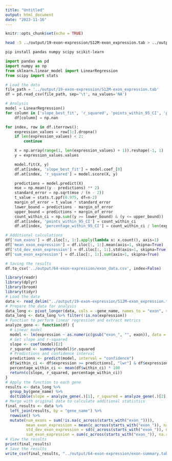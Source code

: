 ```yaml
---
title: "Untitled"
output: html_document
date: "2023-11-16"
---
```


```r
knitr::opts_chunk$set(echo = TRUE)
```

```bash
head -5 ../output/19-exon-expression/S12M-exon_expression.tab > ../output/19-exon-expression/HEAD5-S12M-exon_expression.tab
```

```bash
pip install pandas numpy scipy scikit-learn
```



```python
import pandas as pd
import numpy as np
from sklearn.linear_model import LinearRegression
from scipy import stats

# Load the data
file_path = '../output/19-exon-expression/S12M-exon_expression.tab'
df = pd.read_csv(file_path, sep='\t', na_values='NA')

# Analysis
model = LinearRegression()
for column in ['slope_best_fit', 'r_squared', 'points_within_95_CI', 'percentage_within_95_CI']:
    df[column] = np.nan

for index, row in df.iterrows():
    expression_values = row[1:].dropna()
    if len(expression_values) < 2:
        continue

    X = np.array(range(1, len(expression_values) + 1)).reshape(-1, 1)
    y = expression_values.values

    model.fit(X, y)
    df.at[index, 'slope_best_fit'] = model.coef_[0]
    df.at[index, 'r_squared'] = model.score(X, y)

    predictions = model.predict(X)
    mse = np.mean((y - predictions) ** 2)
    standard_error = np.sqrt(mse / (n - 2))
    t_value = stats.t.ppf(0.975, df=n-2)
    margin_of_error = t_value * standard_error
    lower_bound = predictions - margin_of_error
    upper_bound = predictions + margin_of_error
    count_within_ci = np.sum((y >= lower_bound) & (y <= upper_bound))
    df.at[index, 'points_within_95_CI'] = count_within_ci
    df.at[index, 'percentage_within_95_CI'] = count_within_ci / len(expression_values) * 100

# Additional calculations
df['num_exons'] = df.iloc[:, 1:].apply(lambda x: x.count(), axis=1)
df['mean_exon_expression'] = df.iloc[:, 1:].mean(axis=1, skipna=True)
df['std_dev_exon_expression'] = df.iloc[:, 1:].std(axis=1, skipna=True)
df['sum_exon_expression'] = df.iloc[:, 1:].sum(axis=1, skipna=True)

# Saving the results
df.to_csv('../output/64-exon-expression/exon_data.csv', index=False)

```

```r
library(readr)
library(dplyr)
library(broom)
library(tidyr)
# Load the data
data <- read_delim("../output/19-exon-expression/S12M-exon_expression.tab", "\t", escape_double = FALSE, col_types = cols(), trim_ws = TRUE)
# Prepare the data for analysis
data_long <- pivot_longer(data, cols = -gene_name, names_to = "exon", values_to = "expression")
data_long <- data_long %>% filter(!is.na(expression))
# Function to perform linear regression and extract metrics
analyze_gene <- function(df) {
  # Linear model
  model <- lm(expression ~ as.numeric(gsub("exon_", "", exon)), data = df)
  # Get slope and r-squared
  slope <- coef(model)[2]
  r_squared <- summary(model)$r.squared
  # Predictions and confidence interval
  predictions <- predict(model, interval = "confidence")
  df$within_ci <- df$expression >= predictions[, "lwr"] & df$expression <= predictions[, "upr"]
  percentage_within_ci <- mean(df$within_ci) * 100
  return(c(slope, r_squared, percentage_within_ci))
}
# Apply the function to each gene
results <- data_long %>%
  group_by(gene_name) %>%
  do(tibble(slope = analyze_gene(.)[1], r_squared = analyze_gene(.)[2], percentage_within_ci = analyze_gene(.)[3]))
# Merge with original data to calculate additional statistics
final_results <- data %>%
  left_join(results, by = "gene_name") %>%
  rowwise() %>%
  mutate(num_exons = sum(!is.na(c_across(starts_with("exon_")))),
         mean_exon_expression = mean(c_across(starts_with("exon_")), na.rm = TRUE),
         std_dev_exon_expression = sd(c_across(starts_with("exon_")), na.rm = TRUE),
         sum_exon_expression = sum(c_across(starts_with("exon_")), na.rm = TRUE))
# View the results
print(final_results)
# Save the results
write_csv(final_results, "../output/64-exon-expression/exon-summary.tab")
```

